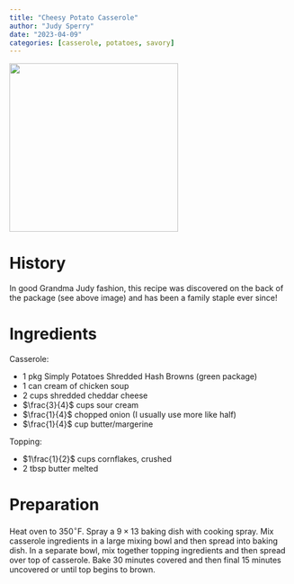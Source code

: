 ```yaml
---
title: "Cheesy Potato Casserole"
author: "Judy Sperry"
date: "2023-04-09"
categories: [casserole, potatoes, savory]
---
```



![](thumbnail.jpg){width=300}


# History 

In good Grandma Judy fashion, this recipe was discovered on the back of the package (see above image) and has been a family staple ever since!

# Ingredients 

Casserole: 

- $1$ pkg Simply Potatoes Shredded Hash Browns (green package)
- $1$ can cream of chicken soup
- $2$ cups shredded cheddar cheese
- $\frac{3}{4}$ cups sour cream
- $\frac{1}{4}$ chopped onion (I usually use more like half)
- $\frac{1}{4}$ cup butter/margerine

Topping:

- $1\frac{1}{2}$ cups cornflakes, crushed 
- $2$ tbsp butter melted

# Preparation

Heat oven to $350^\circ$F. Spray a $9\times 13$ baking dish with cooking spray. Mix casserole ingredients in a large mixing bowl and then spread into baking dish. In a separate bowl, mix together topping ingredients and then spread over top of casserole. Bake 30 minutes covered and then final 15 minutes uncovered or until top begins to brown. 
